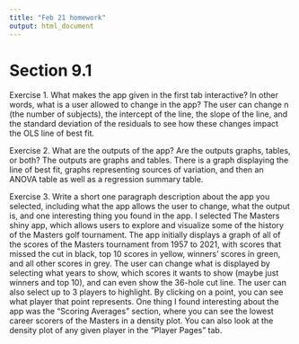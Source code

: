 ```yaml
---
title: "Feb 21 homework"
output: html_document
---
```


# Section 9.1

Exercise 1. What makes the app given in the first tab interactive? In other words, what is a user allowed to change in the app?
  The user can change n (the number of subjects), the intercept of the line, the slope of the line, and the standard deviation of the residuals to see how these changes impact the OLS line of best fit.

Exercise 2. What are the outputs of the app? Are the outputs graphs, tables, or both?
  The outputs are graphs and tables. There is a graph displaying the line of best fit, graphs representing sources of variation, and then an ANOVA table as well as a regression summary table.
  
Exercise 3. Write a short one paragraph description about the app you selected, including what the app allows the user to change, what the output is, and one interesting thing you found in the app.
  I selected The Masters shiny app, which allows users to explore and visualize some of the history of the Masters golf tournament. The app initially displays a graph of all of the scores of the Masters tournament from 1957 to 2021, with scores that missed the cut in black, top 10 scores in yellow, winners' scores in green, and all other scores in grey. The user can change what is displayed by selecting what years to show, which scores it wants to show (maybe just winners and top 10), and can even show the 36-hole cut line. The user can also select up to 3 players to highlight. By clicking on a point, you can see what player that point represents. One thing I found interesting about the app was the "Scoring Averages" section, where you can see the lowest career scorers of the Masters in a density plot. You can also look at the density plot of any given player in the "Player Pages" tab.


  
  